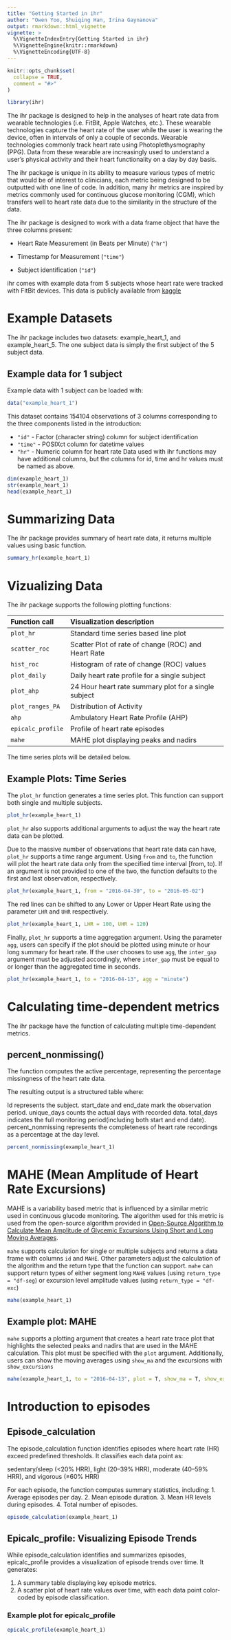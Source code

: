```yaml
---
title: "Getting Started in ihr"
author: "Owen Yoo, Shuiqing Han, Irina Gaynanova"
output: rmarkdown::html_vignette
vignette: >
  %\VignetteIndexEntry{Getting Started in ihr}
  %\VignetteEngine{knitr::rmarkdown}
  %\VignetteEncoding{UTF-8}
---
```


```r
knitr::opts_chunk$set(
  collapse = TRUE,
  comment = "#>"
)
```

```r
library(ihr)
```

The ihr package is designed to help in the analyses of heart rate data from wearable technologies (i.e. FitBit, Apple Watches, etc.). These wearable technologies capture the heart rate of the user while the user is wearing the device, often in intervals of only a couple of seconds. Wearable technologies commonly track heart rate using Photoplethysmography (PPG). Data from these wearable are increasingly used to understand a user's physical activity and their heart functionality on a day by day basis. 

The ihr package is unique in its ability to measure various types of metric that would be of interest to clinicians, each metric being designed to be outputted with one line of code. In addition, many ihr metrics are inspired by metrics commonly used for continuous glucose monitoring (CGM), which transfers well to heart rate data due to the similarity in the structure of the data.

The ihr package is designed to work with a data frame object that have the three columns present:

* Heart Rate Measurement (in Beats per Minute) (`"hr"`)

* Timestamp for Measurement (`"time"`)

* Subject identification (`"id"`)

ihr comes with example data from 5 subjects whose heart rate were tracked with FitBit devices. This data is publicly available from [kaggle](https://www.kaggle.com/datasets/arashnic/fitbit/versions/1/data)

# Example Datasets
The ihr package includes two datasets: example_heart_1, and example_heart_5. The one subject data is simply the first subject of the 5 subject data. 

## Example data for 1 subject

Example data with 1 subject can be loaded with:

```r
data("example_heart_1")
```
  
This dataset contains 154104 observations of 3 columns corresponding to the three components listed in the introduction:

* `"id"` - Factor (character string) column for subject identification
* `"time"` - POSIXct column for datetime values
* `"hr"` - Numeric column for heart rate
Data used with ihr functions may have additional columns, but the columns for id, time and hr values must be named as above.

```r
dim(example_heart_1)
str(example_heart_1)
head(example_heart_1)
```

# Summarizing Data

The ihr package provides summary of heart rate data, it returns multiple values using basic function.

```r
summary_hr(example_heart_1)
```

# Vizualizing Data

The ihr package supports the following plotting functions:

| Function call | Visualization description |
|:------------|:------------------------------|
|`plot_hr` | Standard time series based line plot | 
|`scatter_roc`| Scatter Plot of rate of change (ROC) and Heart Rate| 
|`hist_roc` | Histogram of rate of change (ROC) values | 
|`plot_daily` | Daily heart rate profile for a single subject | 
|`plot_ahp` | 24 Hour heart rate summary plot for a single subject | 
|`plot_ranges_PA` | Distribution of Activity | 
|`ahp` | Ambulatory Heart Rate Profile (AHP) | 
|`epicalc_profile` | Profile of heart rate episodes | 
|`mahe` | MAHE plot displaying peaks and nadirs | 

The time series plots will be detailed below.

## Example Plots: Time Series

The `plot_hr` function generates a time series plot. This function can support both single and multiple subjects.

```r
plot_hr(example_heart_1)
```

`plot_hr` also supports additional arguments to adjust the way the heart rate data can be plotted. 

Due to the massive number of observations that heart rate data can have, `plot_hr` supports a time range argument. Using `from` and `to`, the function will plot the heart rate data only from the specified time interval [from, to). If an argument is not provided to one of the two, the function defaults to the first and last observation, respectively. 

```r
plot_hr(example_heart_1, from = "2016-04-30", to = "2016-05-02")
```

The red lines can be shifted to any Lower or Upper Heart Rate using the parameter `LHR` and `UHR` respectively.

```r
plot_hr(example_heart_1, LHR = 100, UHR = 120)
```

Finally, `plot_hr` supports a time aggregation argument. Using the parameter `agg`, users can specify if the plot should be plotted using minute or hour long summary for heart rate. If the user chooses to use `agg`, the `inter_gap` argument must be adjusted accordingly, where `inter_gap` must be equal to or longer than the aggregated time in seconds.

```r
plot_hr(example_heart_1, to = "2016-04-13", agg = "minute")
```

# Calculating time-dependent metrics

The ihr package have the function of calculating multiple time-dependent metrics.

## percent_nonmissing()

The function computes the active percentage, representing the percentage missingness of the heart rate data. 

The resulting output is a structured table where:

Id represents the subject.
start_date and end_date mark the observation period.
unique_days counts the actual days with recorded data.
total_days indicates the full monitoring period(including both start and end date).
percent_nonmissing represents the completeness of heart rate recordings as a percentage at the day level.

```r
percent_nonmissing(example_heart_1)
```

# MAHE (Mean Amplitude of Heart Rate Excursions)

MAHE is a variability based metric that is influenced by a similar metric used in continuous glucode monitoring. The algorithm used for this metric is used from the open-source algorithm provided in [Open-Source Algorithm to Calculate Mean Amplitude of Glycemic Excursions Using Short and Long Moving Averages](https://journals.sagepub.com/doi/10.1177/19322968211061165).

`mahe` supports calculation for single or multiple subjects and returns a data frame with columns `id` and `MAHE`. Other parameters adjust the calculation of the algorithm and the return type that the function can support. `mahe` can support return types of either segment long `MAHE` values (using `return_type = "df-seg`) or excursion level amplitude values (using `return_type = "df-exc`)

```r
mahe(example_heart_1)
```

## Example plot: MAHE

`mahe` supports a plotting argument that creates a heart rate trace plot that highlights the selected peaks and nadirs that are used in the MAHE calculation. This plot must be specified with the `plot` argument. Additionally, users can show the moving averages using `show_ma` and the excursions with `show_excursions`

```r
mahe(example_heart_1, to = "2016-04-13", plot = T, show_ma = T, show_excursions = T)
```

# Introduction to episodes

## Episode_calculation

The episode_calculation function identifies episodes where heart rate (HR) exceed predefined thresholds. It classifies each data point as:

sedentary/sleep (<20% HRR), light (20–39% HRR), moderate (40–59% HRR), and vigorous (≥60% HRR)

For each episode, the function computes summary statistics, including:
1. Average episodes per day.
2. Mean episode duration.
3. Mean HR levels during episodes.
4. Total number of episodes.

```r
episode_calculation(example_heart_1)
```

## Epicalc_profile: Visualizing Episode Trends

While episode_calculation identifies and summarizes episodes, epicalc_profile provides a visualization of episode trends over time. It generates:

1. A summary table displaying key episode metrics.
2. A scatter plot of heart rate values over time, with each data point color-coded by episode classification.

### Example plot for epicalc_profile

```r
epicalc_profile(example_heart_1)
```

